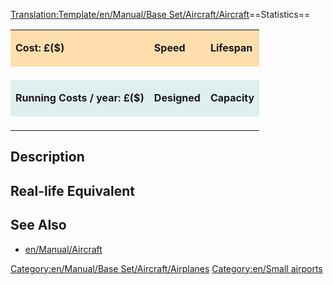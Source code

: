 <noinclude>[[Translation:Template/en/Manual/Base Set/Aircraft/Aircraft]]</noinclude>==Statistics==
<!--
This is a Template for Aircraft. Do not edit this page if you want to alter data for aircraft; use the aircraft's own page for that.
-->
{| cellspacing="3" align="center"
|style="background:#ffdead;"| '''Cost: £($)'''
|style="background:#ffdead;"| '''Speed''' 
|style="background:#ffdead;"|'''Lifespan'''
|-
| {{{Cost}}}
| {{{Speed}}}
| {{{Lifespan}}}
|-
|style="background:#dfefef;"|'''Running Costs / year: £($)'''
|style="background:#dfefef;"|'''Designed'''
|style="background:#dfefef;"|'''Capacity'''
|-
| {{{Annual}}}
| {{{Designed}}}
| {{{Capacity}}}
|}

==Description==
{{{Description}}}

==Real-life Equivalent==
{{{Real-life}}}

==See Also==
*[[en/Manual/Aircraft]]

[[Category:en/Manual/Base Set/Aircraft/Airplanes]]
[[Category:en/Small airports]]